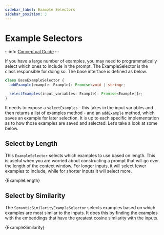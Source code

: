 ```yaml
---
sidebar_label: Example Selectors
sidebar_position: 3
---
```



# Example Selectors

:::info
[Conceptual Guide](https://docs.langchain-gpt4all.com/docs/components/prompts/example-selectors)
:::

If you have a large number of examples, you may need to programmatically select which ones to include in the prompt. The ExampleSelector is the class responsible for doing so. The base interface is defined as below.

```typescript
class BaseExampleSelector {
  addExample(example: Example): Promise<void | string>;

  selectExamples(input_variables: Example): Promise<Example[]>;
}
```

It needs to expose a `selectExamples` - this takes in the input variables and then returns a list of examples method - and an `addExample` method, which saves an example for later selection. It is up to each specific implementation as to how those examples are saved and selected. Let’s take a look at some below.

## Select by Length

This `ExampleSelector` selects which examples to use based on length. This is useful when you are worried about constructing a prompt that will go over the length of the context window. For longer inputs, it will select fewer examples to include, while for shorter inputs it will select more.


<CodeBlock language="typescript">{ExampleLength}</CodeBlock>

## Select by Similarity

The `SemanticSimilarityExampleSelector` selects examples based on which examples are most similar to the inputs. It does this by finding the examples with the embeddings that have the greatest cosine similarity with the inputs.


<CodeBlock language="typescript">{ExampleSimilarity}</CodeBlock>
